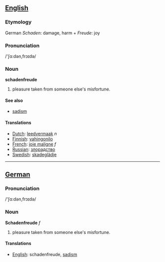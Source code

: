 ==[[English]]==
===Etymology===
German ''Schaden'': damage, harm + ''Freude'': joy
===Pronunciation===
/'&#643;&#593;:d&#601;n,fr&#596;&#618;d&#601;/

===Noun===

'''schadenfreude'''

#pleasure taken from someone else's misfortune.

==== See also ====
*[[sadism]]

==== Translations ====
*[[Dutch]]: [[leedvermaak]] ''n''
*[[Finnish]]: [[vahingonilo]]
*[[French]]: [[joie maligne]] ''f''
*[[Russian]]: [[злорадство]]
*[[Swedish]]: [[skadeglädje]]

----

==[[German]]==

===Pronunciation===
/'&#643;&#593;:d&#601;n,fr&#596;&#618;d&#601;/

===Noun===

'''Schadenfreude''' ''f''

#pleasure taken from someone else's misfortune.

==== Translations ====
*[[English]]: schadenfreude, [[sadism]]